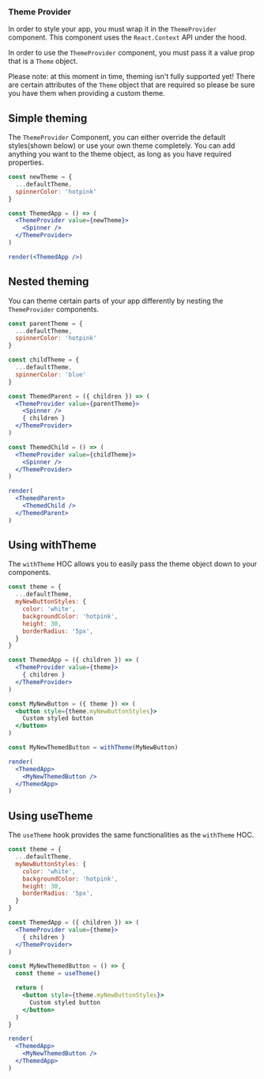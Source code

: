 

### Theme Provider

In order to style your app, you must wrap it in the `ThemeProvider` component.
This component uses the `React.Context` API under the hood.

In order to use the `ThemeProvider` component, you must pass it a value prop that is a `Theme` object.

Please note: at this moment in time, theming isn't fully supported yet! There are certain attributes of the `Theme` object that are required so please be sure you have them when providing a custom theme.

## Simple theming

The `ThemeProvider` Component, you can either override the default styles(shown below) or use your own theme completely.
You can add anything you want to the theme object, as long as you have required properties.

```jsx static
const newTheme = {
  ...defaultTheme,
  spinnerColor: 'hotpink'
}

const ThemedApp = () => (
  <ThemeProvider value={newTheme}>
    <Spinner />
  </ThemeProvider>
)

render(<ThemedApp />)
```

## Nested theming

You can theme certain parts of your app differently by nesting the `ThemeProvider` components.

```jsx static
const parentTheme = {
  ...defaultTheme,
  spinnerColor: 'hotpink'
}

const childTheme = {
  ...defaultTheme,
  spinnerColor: 'blue'
}

const ThemedParent = ({ children }) => (
  <ThemeProvider value={parentTheme}>
    <Spinner />
    { children }
  </ThemeProvider>
)

const ThemedChild = () => (
  <ThemeProvider value={childTheme}>
    <Spinner />
  </ThemeProvider>
)

render(
  <ThemedParent>
    <ThemedChild />
  </ThemedParent>
)
```

## Using withTheme

The `withTheme` HOC allows you to easily pass the theme object down to your components.

```jsx static
const theme = {
  ...defaultTheme,
  myNewButtonStyles: {
    color: 'white',
    backgroundColor: 'hotpink',
    height: 30,
    borderRadius: '5px',
  }
}

const ThemedApp = ({ children }) => (
  <ThemeProvider value={theme}>
    { children }
  </ThemeProvider>
)

const MyNewButton = ({ theme }) => (
  <button style={theme.myNewButtonStyles}>
    Custom styled button
  </button>
)

const MyNewThemedButton = withTheme(MyNewButton)

render(
  <ThemedApp>
    <MyNewThemedButton />
  </ThemedApp>
)
```

## Using useTheme

The `useTheme` hook provides the same functionalities as the `withTheme` HOC.

```jsx static
const theme = {
  ...defaultTheme,
  myNewButtonStyles: {
    color: 'white',
    backgroundColor: 'hotpink',
    height: 30,
    borderRadius: '5px',
  }
}

const ThemedApp = ({ children }) => (
  <ThemeProvider value={theme}>
    { children }
  </ThemeProvider>
)

const MyNewThemedButton = () => {
  const theme = useTheme()

  return (
    <button style={theme.myNewButtonStyles}>
      Custom styled button
    </button>
  )
}

render(
  <ThemedApp>
    <MyNewThemedButton />
  </ThemedApp>
)
```
